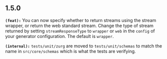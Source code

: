 ## 1.5.0
**`(feat):`** You can now specify whether to return streams using the stream wrapper, or return the web standard stream.
Change the type of stream returned by setting `streamResponseType` to `wrapper` or `web` in the `config` of your generator configuration.
The default is `wrapper`.


**`(internal):`** `tests/unit/zurg` are moved to `tests/unit/schemas` to match the name in `src/core/schemas` which is what the tests are verifying. 


